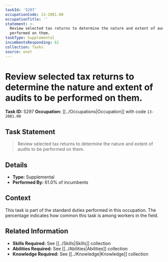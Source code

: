 ```yaml
---
taskId: '5297'
occupationCode: 13-2081.00
occupationTitle: ''
statement: >-
  Review selected tax returns to determine the nature and extent of audits to be
  performed on them.
taskType: Supplemental
incumbentsResponding: 61
collection: Tasks
source: onet
---
```

# Review selected tax returns to determine the nature and extent of audits to be performed on them.

**Task ID:** 5297
**Occupation:** [[../Occupations|Occupation]] with code `13-2081.00`

## Task Statement

> Review selected tax returns to determine the nature and extent of audits to be performed on them.

## Details

- **Type:** Supplemental
- **Performed By:** 61.0% of incumbents

## Context

This task is part of the standard duties performed in this occupation. The percentage indicates how common this task is among workers in the field.

## Related Information

- **Skills Required:** See [[../Skills|Skills]] collection
- **Abilities Required:** See [[../Abilities|Abilities]] collection
- **Knowledge Required:** See [[../Knowledge|Knowledge]] collection
